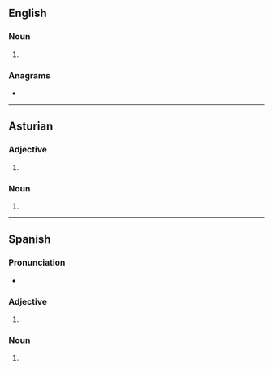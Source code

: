 ==English==

===Noun===
{{head|en|noun form}}

# {{plural of|en|derecho}}

===Anagrams===
* {{anagrams|en|a=cdeehors|Doescher|chordees|coshered|heredocs}}

----

==Asturian==

===Adjective===
{{head|ast|adjective form}}

# {{masculine plural of|ast|derechu}}

===Noun===
{{head|ast|noun form}}

# {{plural of|ast|derechu}}

----

==Spanish==

===Pronunciation===
* {{es-IPA}}

===Adjective===
{{head|es|adjective form}}

# {{es-adj form of|derecho|m|pl}}

===Noun===
{{head|es|noun plural form|g=m-p}}

# {{inflection of|es|derecho||p}}